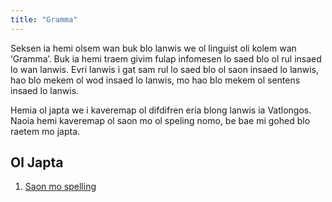```yaml
---
title: "Gramma"
---
```


Seksen ia hemi olsem wan buk blo lanwis we ol linguist oli kolem wan 'Gramma'. Buk ia hemi traem givim fulap infomesen lo saed blo ol rul insaed lo wan lanwis. Evri lanwis i gat sam rul lo saed blo ol saon insaed lo lanwis, hao blo mekem ol wod insaed lo lanwis, mo hao blo mekem ol sentens insaed lo lanwis.

Hemia ol japta we i kaveremap ol difdifren eria blong lanwis ia Vatlongos. Naoia hemi kaveremap ol saon mo ol speling nomo, be bae mi gohed blo raetem mo japta.

## Ol Japta {.unnumbered .unlisted}

1. [Saon mo spelling](phonology.qmd) 